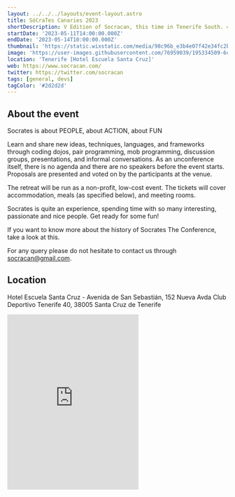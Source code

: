 ```yaml
---
layout: ../../../layouts/event-layout.astro
title: SóCraTes Canaries 2023 
shortDescription: V Edition of Socracan, this time in Tenerife South. 4 days of full enjoyment. A conference for passionate developers like you!
startDate: '2023-05-11T14:00:00.000Z'
endDate: '2023-05-14T10:00:00.000Z'
thumbnail: 'https://static.wixstatic.com/media/98c96b_e3b4e07f42e34fc2b812a5980e8fc4a1~mv2.jpg/v1/fill/w_2500,h_1666,al_c/98c96b_e3b4e07f42e34fc2b812a5980e8fc4a1~mv2.jpg'
image: 'https://user-images.githubusercontent.com/76959039/195334509-6cf85837-e148-4973-8513-2752414e4980.png'
location: 'Tenerife [Hotel Escuela Santa Cruz]'
web: https://www.socracan.com/
twitter: https://twitter.com/socracan
tags: [general, devs]
tagColor: '#2d2d2d'
---
```



## About the event

Socrates is about PEOPLE, about ACTION, about FUN

Learn and share new ideas, techniques, languages, and frameworks through coding dojos, pair programming, mob programming, discussion groups, presentations, and informal conversations. As an unconference itself, there is no agenda and there are no speakers before the event starts. Proposals are presented and voted on by the participants at the venue.

The retreat will be run as a non-profit, low-cost event. The tickets will cover accommodation, meals (as specified below), and meeting rooms.

Socrates is quite an experience, spending time with so many interesting, passionate and nice people. Get ready for some fun!

If you want to know more about the history of Socrates The Conference, take a look at <ExternalLink href="https://www.socrates-conference.de/home">this</ExternalLink>.

For any query please do not hesitate to contact us through <ExternalLink href="mailto:socracan@gmail.com">socracan@gmail.com</ExternalLink>.


## Location

Hotel Escuela Santa Cruz - Avenida de San Sebastián, 152 Nueva Avda Club Deportivo Tenerife 40, 38005 Santa Cruz de Tenerife


<iframe className="w-full mt-4" height="400" src="https://www.google.com/maps/embed?pb=!1m18!1m12!1m3!1d8628.270147922223!2d-16.26554742491988!3d28.463640088742313!2m3!1f0!2f0!3f0!3m2!1i1024!2i768!4f13.1!3m3!1m2!1s0xc41cc84ec0954cf%3A0x2966633a154a59d7!2sHotel%20Escuela%20Santa%20Cruz!5e0!3m2!1ses!2ses!4v1665639070398!5m2!1ses!2ses" style="border:0;" allowfullscreen="" loading="lazy" referrerpolicy="no-referrer-when-downgrade"></iframe>

